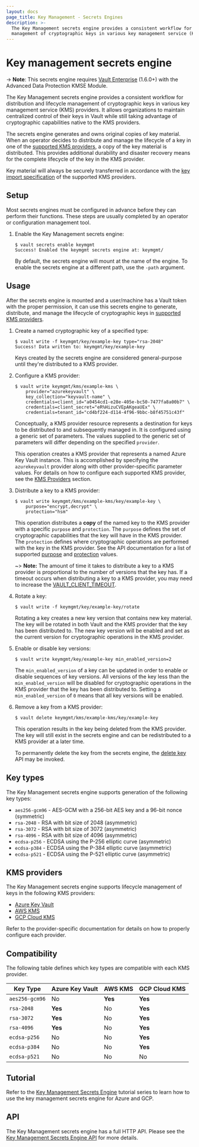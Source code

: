 ```yaml
---
layout: docs
page_title: Key Management - Secrets Engines
description: >-
  The Key Management secrets engine provides a consistent workflow for distribution and lifecycle
  management of cryptographic keys in various key management service (KMS) providers.
---
```


# Key management secrets engine

-> **Note**: This secrets engine requires [Vault
Enterprise](https://www.hashicorp.com/products/vault/) (1.6.0+) with the Advanced Data
Protection KMSE Module.

The Key Management secrets engine provides a consistent workflow for distribution and lifecycle
management of cryptographic keys in various key management service (KMS) providers. It allows
organizations to maintain centralized control of their keys in Vault while still taking advantage
of cryptographic capabilities native to the KMS providers.

The secrets engine generates and owns original copies of key material. When an operator decides
to distribute and manage the lifecycle of a key in one of the [supported KMS providers](#kms-providers),
a copy of the key material is distributed. This provides additional durability and disaster
recovery means for the complete lifecycle of the key in the KMS provider.

Key material will always be securely transferred in accordance with the
[key import specification](#kms-providers) of the supported KMS providers.

## Setup

Most secrets engines must be configured in advance before they can perform their
functions. These steps are usually completed by an operator or configuration
management tool.

1. Enable the Key Management secrets engine:

   ```text
   $ vault secrets enable keymgmt
   Success! Enabled the keymgmt secrets engine at: keymgmt/
   ```

   By default, the secrets engine will mount at the name of the engine. To enable
   the secrets engine at a different path, use the `-path` argument.

## Usage

After the secrets engine is mounted and a user/machine has a Vault token with
the proper permission, it can use this secrets engine to generate, distribute, and
manage the lifecycle of cryptographic keys in [supported KMS providers](#kms-providers).

1. Create a named cryptographic key of a specified type:

   ```text
   $ vault write -f keymgmt/key/example-key type="rsa-2048"
   Success! Data written to: keymgmt/key/example-key
   ```

   Keys created by the secrets engine are considered general-purpose until
   they're distributed to a KMS provider.

1. Configure a KMS provider:

   ```text
   $ vault write keymgmt/kms/example-kms \
       provider="azurekeyvault" \
       key_collection="keyvault-name" \
       credentials=client_id="a0454cd1-e28e-405e-bc50-7477fa8a00b7" \
       credentials=client_secret="eR%HizuCVEpAKgeaUEx" \
       credentials=tenant_id="cd4bf224-d114-4f96-9bbc-b8f45751c43f"
   ```

   Conceptually, a KMS provider resource represents a destination for keys to be distributed to
   and subsequently managed in. It is configured using a generic set of parameters. The values
   supplied to the generic set of parameters will differ depending on the specified `provider`.

   This operation creates a KMS provider that represents a named Azure Key Vault instance.
   This is accomplished by specifying the `azurekeyvault` provider along with other provider-specific
   parameter values. For details on how to configure each supported KMS provider, see the
   [KMS Providers](#kms-providers) section.

1. Distribute a key to a KMS provider:

   ```text
   $ vault write keymgmt/kms/example-kms/key/example-key \
       purpose="encrypt,decrypt" \
       protection="hsm"
   ```

   This operation distributes a **copy** of the named key to the KMS provider with a specific
   `purpose` and `protection`. The `purpose` defines the set of cryptographic capabilities
   that the key will have in the KMS provider. The `protection` defines where cryptographic
   operations are performed with the key in the KMS provider. See the API documentation for a list of
   supported [purpose](/vault/api-docs/secret/key-management#purpose) and [protection](/vault/api-docs/secret/key-management#protection)
   values.

   ~> **Note:** The amount of time it takes to distribute a key to a KMS provider is proportional to the
   number of versions that the key has. If a timeout occurs when distributing a key to a KMS
   provider, you may need to increase the [VAULT_CLIENT_TIMEOUT](https://www.vaultproject.io/docs/commands#vault_client_timeout).

1. Rotate a key:

   ```text
   $ vault write -f keymgmt/key/example-key/rotate
   ```

   Rotating a key creates a new key version that contains new key material. The key will be rotated
   in both Vault and the KMS provider that the key has been distributed to. The new key version
   will be enabled and set as the current version for cryptographic operations in the KMS provider.

1. Enable or disable key versions:

   ```text
   $ vault write keymgmt/key/example-key min_enabled_version=2
   ```

   The `min_enabled_version` of a key can be updated in order to enable or disable sequences of
   key versions. All versions of the key less than the `min_enabled_version` will be disabled for
   cryptographic operations in the KMS provider that the key has been distributed to. Setting a
   `min_enabled_version` of `0` means that all key versions will be enabled.

1. Remove a key from a KMS provider:

   ```text
   $ vault delete keymgmt/kms/example-kms/key/example-key
   ```

   This operation results in the key being deleted from the KMS provider. The key will still exist
   in the secrets engine and can be redistributed to a KMS provider at a later time.

   To permanently delete the key from the secrets engine, the [delete key](/vault/api-docs/secret/key-management#delete-key)
   API may be invoked.

## Key types

The Key Management secrets engine supports generation of the following key types:

- `aes256-gcm96` - AES-GCM with a 256-bit AES key and a 96-bit nonce (symmetric)
- `rsa-2048` - RSA with bit size of 2048 (asymmetric)
- `rsa-3072` - RSA with bit size of 3072 (asymmetric)
- `rsa-4096` - RSA with bit size of 4096 (asymmetric)
- `ecdsa-p256` - ECDSA using the P-256 elliptic curve (asymmetric)
- `ecdsa-p384` - ECDSA using the P-384 elliptic curve (asymmetric)
- `ecdsa-p521` - ECDSA using the P-521 elliptic curve (asymmetric)

## KMS providers

The Key Management secrets engine supports lifecycle management of keys in the following
KMS providers:

- [Azure Key Vault](/vault/docs/secrets/key-management/azurekeyvault)
- [AWS KMS](/vault/docs/secrets/key-management/awskms)
- [GCP Cloud KMS](/vault/docs/secrets/key-management/gcpkms)

Refer to the provider-specific documentation for details on how to properly configure each provider.

## Compatibility

The following table defines which key types are compatible with each KMS provider.

| Key Type       | Azure Key Vault | AWS KMS | GCP Cloud KMS |
| -------------- | --------------- | ------- | ------------- |
| `aes256-gcm96` | No              | **Yes** | **Yes**       |
| `rsa-2048`     | **Yes**         | No      | **Yes**       |
| `rsa-3072`     | **Yes**         | No      | **Yes**       |
| `rsa-4096`     | **Yes**         | No      | **Yes**       |
| `ecdsa-p256`   | No              | No      | **Yes**       |
| `ecdsa-p384`   | No              | No      | **Yes**       |
| `ecdsa-p521`   | No              | No      | No            |

## Tutorial

Refer to the [Key Management Secrets Engine](https://learn.hashicorp.com/collections/vault/key-management) tutorial series to learn how to use the key management secrets engine for Azure and GCP.

## API

The Key Management secrets engine has a full HTTP API. Please see the
[Key Management Secrets Engine API](/vault/api-docs/secret/key-management) for more
details.
